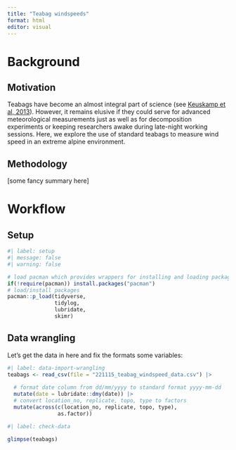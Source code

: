 ```yaml
---
title: "Teabag windspeeds"
format: html
editor: visual
---
```


# Background

## Motivation

Teabags have become an almost integral part of science (see [Keuskamp et al, 2013](https://besjournals.onlinelibrary.wiley.com/doi/10.1111/2041-210X.12097)). However, it remains elusive if they could serve for advanced meteorological measurements just as well as for decomposition experiments or keeping researchers awake during late-night working sessions. Here, we explore the use of standard teabags to measure wind speed in an extreme alpine environment.

## Methodology

\[some fancy summary here\]

# Workflow

## Setup

```r
#| label: setup
#| message: false
#| warning: false

# load pacman which provides wrappers for installing and loading packages
if(!require(pacman)) install.packages("pacman")
# load/install packages
pacman::p_load(tidyverse,
               tidylog,
               lubridate,
               skimr)
```

## Data wrangling

Let's get the data in here and fix the formats some variables:

```r
#| label: data-import-wrangling
teabags <- read_csv(file = "221115_teabag_windspeed_data.csv") |> 
  
  # format date column from dd/mm/yyyy to standard format yyyy-mm-dd
  mutate(date = lubridate::dmy(date)) |> 
  # convert location_no, replicate, topo, type to factors
  mutate(across(c(location_no, replicate, topo, type),
                as.factor))

```

```r
#| label: check-data

glimpse(teabags)

```
